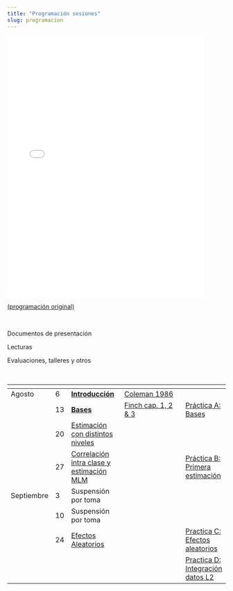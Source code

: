 ```yaml
---
title: "Programación sesiones"
slug: programacion
---
```



<embed src="/programa/multinivel2019prog_sesiones2.pdf" type="application/pdf" width="90%" height="600px" />

[(programación original)](/programa/multinivel2019prog_sesiones.pdf)

<br>

<i class="fas fa-chalkboard-teacher"></i> Documentos de presentación

<i class="fas fa-book-reader"></i> Lecturas

<i class="fas fa-user-edit"></i> Evaluaciones, talleres y otros

<br>

| | | <i class="fas fa-chalkboard-teacher"></i> |<i class="fas fa-book-reader"></i> | <i class="fas fa-user-edit"></i> |
|----- | -- |-----------------|-------------------------- |-------------|
| Agosto | 6   | [**Introducción**](../docpres/01_intro/1mlmintro.html)   | [Coleman 1986](../readings/coleman1986.pdf)  | |
|        | 13 | [**Bases**](../docpres/02_bases/2mlmbases.html)   |  [Finch cap. 1, 2 & 3](../readings/finch_etal 2014cap123.pdf)    | [Práctica A: Bases](../practicas/a_introreg/a_introreg.html) |
|        | 20 | [Estimación con distintos niveles](../docpres/03_jerarquicos/3jerarquicos.html)    |      |  |
|        | 27  | [Correlación intra clase y estimación MLM](../docpres/04_icc&ranef/4icc-ranef.html)   |   | [Práctica B: Primera estimación](../practicas/b_iccranef/b_icc-ranef.html)   |
| Septiembre  | 3  | Suspensión por toma  |   |   |
|             | 10 | Suspensión por toma  |   |   |
|              | 24 | [Efectos Aleatorios](../docpres/05_ranef/5ranef.html)  |   | [Practica C: Efectos aleatorios](../practicas/c_ranef.html)  |
|              |   |    |   | [Practica D: Integración datos L2](../practicas/d_datosL2.html)  |

